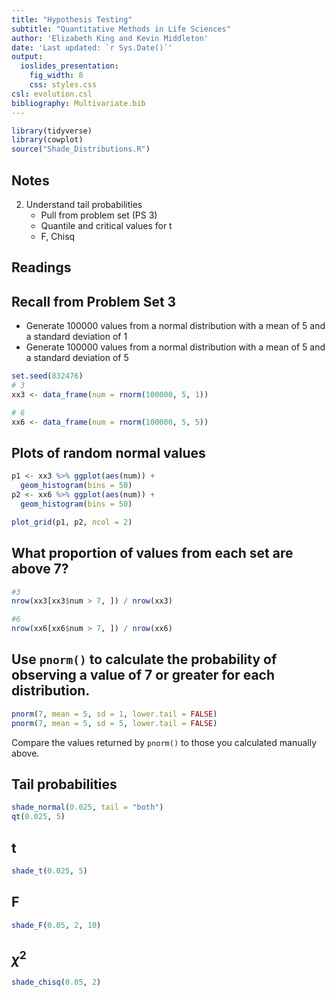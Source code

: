 ```yaml
---
title: "Hypothesis Testing"
subtitle: "Quantitative Methods in Life Sciences"
author: 'Elizabeth King and Kevin Middleton'
date: 'Last updated: `r Sys.Date()`'
output:
  ioslides_presentation:
    fig_width: 8
    css: styles.css
csl: evolution.csl
bibliography: Multivariate.bib
---
```


```r
library(tidyverse)
library(cowplot)
source("Shade_Distributions.R")
```

## Notes

2. Understand tail probabilities
    - Pull from problem set (PS 3)
    - Quantile and critical values for t
    - F, Chisq

## Readings

## Recall from Problem Set 3

- Generate 100000 values from a normal distribution with a mean of 5 and a standard deviation of 1
- Generate 100000 values from a normal distribution with a mean of 5 and a standard deviation of 5

```r
set.seed(832476)
# 3
xx3 <- data_frame(num = rnorm(100000, 5, 1))

# 6
xx6 <- data_frame(num = rnorm(100000, 5, 5))
```

## Plots of random normal values

```r
p1 <- xx3 %>% ggplot(aes(num)) +
  geom_histogram(bins = 50)
p2 <- xx6 %>% ggplot(aes(num)) +
  geom_histogram(bins = 50)

plot_grid(p1, p2, ncol = 2)
```


## What proportion of values from each set are above 7?

```r
#3 
nrow(xx3[xx3$num > 7, ]) / nrow(xx3)

#6
nrow(xx6[xx6$num > 7, ]) / nrow(xx6)
```

## Use `pnorm()` to calculate the probability of observing a value of 7 or greater for each distribution.

```r
pnorm(7, mean = 5, sd = 1, lower.tail = FALSE)
pnorm(7, mean = 5, sd = 5, lower.tail = FALSE)
```

Compare the values returned by `pnorm()` to those you calculated manually above.

## Tail probabilities

```r
shade_normal(0.025, tail = "both")
qt(0.025, 5)
```

## t

```r
shade_t(0.025, 5)
```

## F

```r
shade_F(0.05, 2, 10)
```

## $\chi^2$

```r
shade_chisq(0.05, 2)
```


